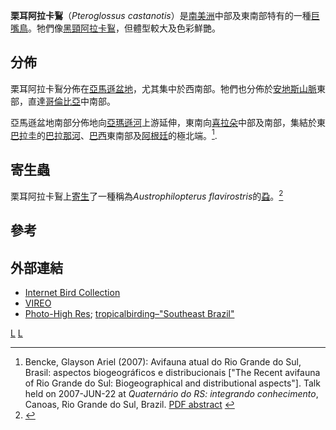 {{Speciesbox
| taxon = Pteroglossus castanotis
| image = chestnut-eared-aracari.jpg
| status = LC 
| status_system = iucn3.1
| status_ref = <ref name=IUCN>{{IUCN2008|assessors=BirdLife International|year=2008|id=141905|title=Pteroglossus castanotis|downloaded=2009-05-13}}</ref>
| binomial_authority = [[約翰·古爾德|Gould]], 1834
}}

'''栗耳阿拉卡鴷'''（''Pteroglossus castanotis''）是[[南美洲|南美洲]]中部及東南部特有的一種[[巨嘴鳥|巨嘴鳥]]。牠們像[[黑頸阿拉卡鴷|黑頸阿拉卡鴷]]，但體型較大及色彩鮮艷。

==分佈==
栗耳阿拉卡鴷分佈在[[亞馬遜盆地|亞馬遜盆地]]，尤其集中於西南部。牠們也分佈於[[安地斯山脈|安地斯山脈]]東部，直達[[哥倫比亞|哥倫比亞]]中南部。

亞馬遜盆地南部分佈地向[[亞瑪遜河|亞瑪遜河]]上游延伸，東南向[[喜拉朵|喜拉朵]]中部及南部，集結於東[[巴拉圭|巴拉圭]]的[[巴拉那河|巴拉那河]]、[[巴西|巴西]]東南部及[[阿根廷|阿根廷]]的極北端。<ref name=Bencke2007>Bencke, Glayson Ariel (2007): Avifauna atual do Rio Grande do Sul, Brasil: aspectos biogeográficos e distribucionais ["The Recent avifauna of Rio Grande do Sul: Biogeographical and distributional aspects"]. Talk held on 2007-JUN-22 at ''Quaternário do RS: integrando conhecimento'', Canoas, Rio Grande do Sul, Brazil. [http://www6.ufrgs.br/alpp/Resumos_Quaternario_RS.pdf PDF abstract] {{Wayback|url=http://www6.ufrgs.br/alpp/Resumos_Quaternario_RS.pdf |date=20170708084133 }}</ref>.

==寄生蟲==
栗耳阿拉卡鴷上[[寄生|寄生]]了一種稱為''Austrophilopterus flavirostris''的[[蝨|蝨]]。<ref name=PriceWeckstein2005>{{Cite journal en|author=Price, Roger D. & Weckstein, Jason D.|year=2005|title=The genus ''Austrophilopterus'' Ewing (Phthiraptera: Philopteridae) from toucans, toucanets, and araçaris (Piciformes: Ramphastidae)|journal=Zootaxa|volume=918|pages=1-18|url=http://www.mapress.com/zootaxa/2005f/z00918f.pdf|access-date=2009-05-13|archive-date=2019-07-23|archive-url=https://web.archive.org/web/20190723233531/https://www.mapress.com/zootaxa/2005f/z00918f.pdf|dead-url=no}}</ref>

==參考==
{{Reflist}}

==外部連結==
* [https://archive.is/20130103122900/http://ibc.hbw.com/ibc/phtml/especie.phtml?idEspecie=3716 Internet Bird Collection]
* [http://vireo.acnatsci.org/search.html?Form=Search&SEARCHBY=Common&KEYWORDS=chestnut-eared+aracari&showwhat=images&AGE=All&SEX=All&ACT=All&Search=Search&VIEW=All&ORIENTATION=All&RESULTS=24 VIREO] {{Wayback|url=http://vireo.acnatsci.org/search.html?Form=Search&SEARCHBY=Common&KEYWORDS=chestnut-eared+aracari&showwhat=images&AGE=All&SEX=All&ACT=All&Search=Search&VIEW=All&ORIENTATION=All&RESULTS=24 |date=20160303210545 }}
* [http://www.tropicalbirding.com/tripReports/TR_Brazil_Aug_2005_files/Aracari.jpg Photo-High Res]{{dead link|date=2018年3月 |bot=InternetArchiveBot |fix-attempted=yes }}; [https://web.archive.org/web/20070927092106/http://www.tropicalbirding.com/tripReports/TR_Brazil_Aug_2005.htm tropicalbirding–"Southeast Brazil"]
{{Taxonbar|from=Q790670}}

[[Category:鵎鵼科|L]]
[[Category:1834年描述的鸟类|L]]